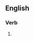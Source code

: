 ==English==

===Verb===
{{head|en|present participle}}

# {{present participle of|circumnavigate|lang=en|nocat=1}}